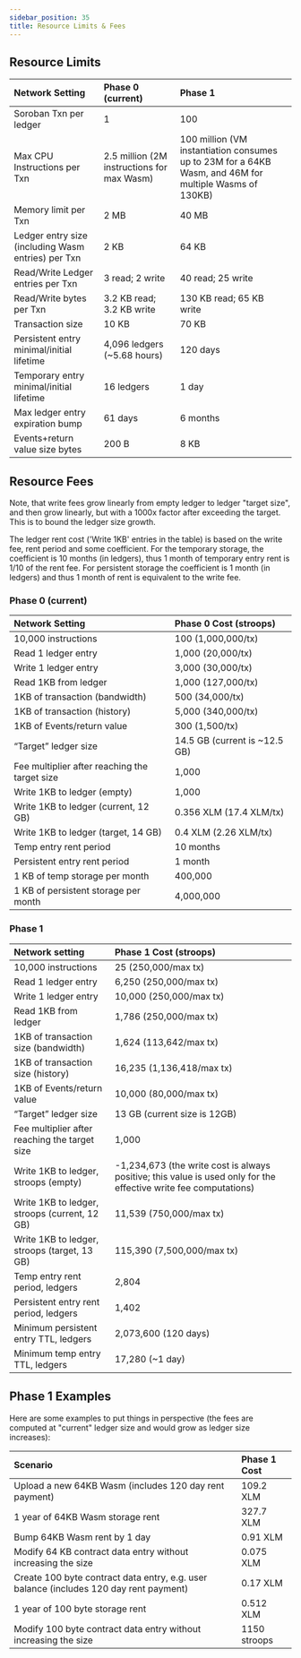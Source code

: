 ```yaml
---
sidebar_position: 35
title: Resource Limits & Fees
---
```


## Resource Limits

| Network Setting                                    | Phase 0 (current)                          | Phase 1                                                                                                |
| :------------------------------------------------- | :----------------------------------------- | :----------------------------------------------------------------------------------------------------- |
| Soroban Txn per ledger                             | 1                                          | 100                                                                                                    |
| Max CPU Instructions per Txn                       | 2.5 million (2M instructions for max Wasm) | 100 million (VM instantiation consumes up to 23M for a 64KB Wasm, and 46M for multiple Wasms of 130KB) |
| Memory limit per Txn                               | 2 MB                                       | 40 MB                                                                                                  |
| Ledger entry size (including Wasm entries) per Txn | 2 KB                                       | 64 KB                                                                                                  |
| Read/Write Ledger entries per Txn                  | 3 read; 2 write                            | 40 read; 25 write                                                                                      |
| Read/Write bytes per Txn                           | 3.2 KB read; 3.2 KB write                  | 130 KB read; 65 KB write                                                                               |
| Transaction size                                   | 10 KB                                      | 70 KB                                                                                                  |
| Persistent entry minimal/initial lifetime          | 4,096 ledgers (~5.68 hours)                | 120 days                                                                                               |
| Temporary entry minimal/initial lifetime           | 16 ledgers                                 | 1 day                                                                                                  |
| Max ledger entry expiration bump                   | 61 days                                    | 6 months                                                                                               |
| Events+return value size bytes                     | 200 B                                      | 8 KB                                                                                                   |

## Resource Fees

Note, that write fees grow linearly from empty ledger to ledger "target size", and then grow linearly, but with a 1000x factor after exceeding the target. This is to bound the ledger size growth.

The ledger rent cost ('Write 1KB' entries in the table) is based on the write fee, rent period and some coefficient. For the temporary storage, the coefficient is 10 months (in ledgers), thus 1 month of temporary entry rent is 1/10 of the rent fee. For persistent storage the coefficient is 1 month (in ledgers) and thus 1 month of rent is equivalent to the write fee.

### Phase 0 (current)

| Network Setting                               | Phase 0 Cost (stroops)        |
| :-------------------------------------------- | :---------------------------- |
| 10,000 instructions                           | 100 (1,000,000/tx)            |
| Read 1 ledger entry                           | 1,000 (20,000/tx)             |
| Write 1 ledger entry                          | 3,000 (30,000/tx)             |
| Read 1KB from ledger                          | 1,000 (127,000/tx)            |
| 1KB of transaction (bandwidth)                | 500 (34,000/tx)               |
| 1KB of transaction (history)                  | 5,000 (340,000/tx)            |
| 1KB of Events/return value                    | 300 (1,500/tx)                |
| “Target” ledger size                          | 14.5 GB (current is ~12.5 GB) |
| Fee multiplier after reaching the target size | 1,000                         |
| Write 1KB to ledger (empty)                   | 1,000                         |
| Write 1KB to ledger (current, 12 GB)          | 0.356 XLM (17.4 XLM/tx)       |
| Write 1KB to ledger (target, 14 GB)           | 0.4 XLM (2.26 XLM/tx)         |
| Temp entry rent period                        | 10 months                     |
| Persistent entry rent period                  | 1 month                       |
| 1 KB of temp storage per month                | 400,000                       |
| 1 KB of persistent storage per month          | 4,000,000                     |

### Phase 1

| Network setting                               | Phase 1 Cost (stroops)                                                                                           |
| :-------------------------------------------- | :--------------------------------------------------------------------------------------------------------------- |
| 10,000 instructions                           | 25 (250,000/max tx)                                                                                              |
| Read 1 ledger entry                           | 6,250 (250,000/max tx)                                                                                           |
| Write 1 ledger entry                          | 10,000 (250,000/max tx)                                                                                          |
| Read 1KB from ledger                          | 1,786 (250,000/max tx)                                                                                           |
| 1KB of transaction size (bandwidth)           | 1,624 (113,642/max tx)                                                                                           |
| 1KB of transaction size (history)             | 16,235 (1,136,418/max tx)                                                                                        |
| 1KB of Events/return value                    | 10,000 (80,000/max tx)                                                                                           |
| “Target” ledger size                          | 13 GB (current size is 12GB)                                                                                     |
| Fee multiplier after reaching the target size | 1,000                                                                                                            |
| Write 1KB to ledger, stroops (empty)          | -1,234,673 (the write cost is always positive; this value is used only for the effective write fee computations) |
| Write 1KB to ledger, stroops (current, 12 GB) | 11,539 (750,000/max tx)                                                                                          |
| Write 1KB to ledger, stroops (target, 13 GB)  | 115,390 (7,500,000/max tx)                                                                                       |
| Temp entry rent period, ledgers               | 2,804                                                                                                            |
| Persistent entry rent period, ledgers         | 1,402                                                                                                            |
| Minimum persistent entry TTL, ledgers         | 2,073,600 (120 days)                                                                                             |
| Minimum temp entry TTL, ledgers               | 17,280 (~1 day)                                                                                                  |

## Phase 1 Examples

Here are some examples to put things in perspective (the fees are computed at "current" ledger size and would grow as ledger size increases):

| Scenario                                                                               | Phase 1 Cost |
| :------------------------------------------------------------------------------------- | :----------- |
| Upload a new 64KB Wasm (includes 120 day rent payment)                                 | 109.2 XLM    |
| 1 year of 64KB Wasm storage rent                                                       | 327.7 XLM    |
| Bump 64KB Wasm rent by 1 day                                                           | 0.91 XLM     |
| Modify 64 KB contract data entry without increasing the size                           | 0.075 XLM    |
| Create 100 byte contract data entry, e.g. user balance (includes 120 day rent payment) | 0.17 XLM     |
| 1 year of 100 byte storage rent                                                        | 0.512 XLM    |
| Modify 100 byte contract data entry without increasing the size                        | 1150 stroops |
